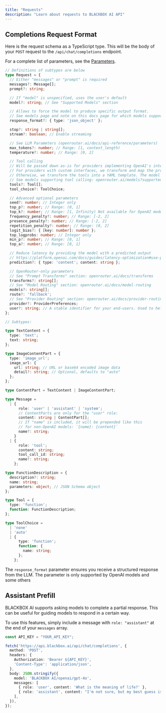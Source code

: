 ```yaml
---
title: "Requests"
description: "Learn about requests to BLACKBOX AI API"
---
```


## Completions Request Format

Here is the request schema as a TypeScript type. This will be the body of your `POST` request to the `/api/chat/completions` endpoint.

For a complete list of parameters, see the [Parameters](/api-reference/parameters).

<CodeGroup>

```typescript Request Schema
// Definitions of subtypes are below
type Request = {
  // Either "messages" or "prompt" is required
  messages?: Message[];
  prompt?: string;

  // If "model" is unspecified, uses the user's default
  model?: string; // See "Supported Models" section

  // Allows to force the model to produce specific output format.
  // See models page and note on this docs page for which models support it.
  response_format?: { type: 'json_object' };

  stop?: string | string[];
  stream?: boolean; // Enable streaming

  // See LLM Parameters (openrouter.ai/docs/api-reference/parameters)
  max_tokens?: number; // Range: [1, context_length)
  temperature?: number; // Range: [0, 2]

  // Tool calling
  // Will be passed down as-is for providers implementing OpenAI's interface.
  // For providers with custom interfaces, we transform and map the properties.
  // Otherwise, we transform the tools into a YAML template. The model responds with an assistant message.
  // See models supporting tool calling: openrouter.ai/models?supported_parameters=tools
  tools?: Tool[];
  tool_choice?: ToolChoice;

  // Advanced optional parameters
  seed?: number; // Integer only
  top_p?: number; // Range: (0, 1]
  top_k?: number; // Range: [1, Infinity) Not available for OpenAI models
  frequency_penalty?: number; // Range: [-2, 2]
  presence_penalty?: number; // Range: [-2, 2]
  repetition_penalty?: number; // Range: (0, 2]
  logit_bias?: { [key: number]: number };
  top_logprobs: number; // Integer only
  min_p?: number; // Range: [0, 1]
  top_a?: number; // Range: [0, 1]

  // Reduce latency by providing the model with a predicted output
  // https://platform.openai.com/docs/guides/latency-optimization#use-predicted-outputs
  prediction?: { type: 'content'; content: string };

  // OpenRouter-only parameters
  // See "Prompt Transforms" section: openrouter.ai/docs/transforms
  transforms?: string[];
  // See "Model Routing" section: openrouter.ai/docs/model-routing
  models?: string[];
  route?: 'fallback';
  // See "Provider Routing" section: openrouter.ai/docs/provider-routing
  provider?: ProviderPreferences;
  user?: string; // A stable identifier for your end-users. Used to help detect and prevent abuse.
};

// Subtypes:

type TextContent = {
  type: 'text';
  text: string;
};

type ImageContentPart = {
  type: 'image_url';
  image_url: {
    url: string; // URL or base64 encoded image data
    detail?: string; // Optional, defaults to "auto"
  };
};

type ContentPart = TextContent | ImageContentPart;

type Message =
  | {
      role: 'user' | 'assistant' | 'system';
      // ContentParts are only for the "user" role:
      content: string | ContentPart[];
      // If "name" is included, it will be prepended like this
      // for non-OpenAI models: `{name}: {content}`
      name?: string;
    }
  | {
      role: 'tool';
      content: string;
      tool_call_id: string;
      name?: string;
    };

type FunctionDescription = {
  description?: string;
  name: string;
  parameters: object; // JSON Schema object
};

type Tool = {
  type: 'function';
  function: FunctionDescription;
};

type ToolChoice =
  | 'none'
  | 'auto'
  | {
      type: 'function';
      function: {
        name: string;
      };
    };
```

</CodeGroup>

The `response_format` parameter ensures you receive a structured response from the LLM. The parameter is only supported by OpenAI models and some others

## Assistant Prefill

BLACKBOX AI supports asking models to complete a partial response. This can be useful for guiding models to respond in a certain way.

To use this features, simply include a message with `role: "assistant"` at the end of your `messages` array.

<CodeGroup>

```typescript TypeScript
const API_KEY = "YOUR_API_KEY";

fetch('https://api.blackbox.ai/api/chat/completions', {
  method: 'POST',
  headers: {
    Authorization: 'Bearer ${API_KEY}',
    'Content-Type': 'application/json',
  },
  body: JSON.stringify({
    model: 'BLACKBOX AI/openai/gpt-4o',
    messages: [
      { role: 'user', content: 'What is the meaning of life?' },
      { role: 'assistant', content: "I'm not sure, but my best guess is" },
    ],
  }),
});
```

</CodeGroup>